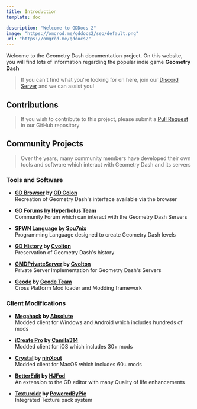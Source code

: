 ```yaml
---
title: Introduction
template: doc

description: "Welcome to GDDocs 2"
image: "https://omgrod.me/gddocs2/seo/default.png"
url: "https://omgrod.me/gddocs2"
---
```



Welcome to the Geometry Dash documentation project. On this website, you will find lots of information regarding the popular indie game **Geometry Dash**

> If you can't find what you're looking for on here, join our [Discord Server](https://discord.gg/gd-programming-646101505417674758) and we can assist you!

## Contributions

> If you wish to contribute to this project, please submit a [Pull Request](https://github.com/OmgRod/gddocs2) in our GitHub repository

## Community Projects

> Over the years, many community members have developed their own tools and software which interact with Geometry Dash and its servers

### Tools and Software

- **[GD Browser](https://gdbrowser.com/) by [GD Colon](https://github.com/GDColon)**  
Recreation of Geometry Dash's interface available via the browser

- **[GD Forums](https://gdforums.com/) by [Hyperbolus Team](https://github.com/hyperbolus)**  
Community Forum which can interact with the Geometry Dash Servers

- **[SPWN Language](https://github.com/Spu7Nix/SPWN-language) by [Spu7nix](https://github.com/Spu7Nix)**  
Programming Language designed to create Geometry Dash levels

- **[GD History](https://history.geometrydash.eu/) by [Cvolton](https://github.com/Cvolton)**  
Preservation of Geometry Dash's history

- **[GMDPrivateServer](https://github.com/Cvolton/GMDprivateServer) by [Cvolton](https://github.com/Cvolton)**  
Private Server Implementation for Geometry Dash's Servers

- **[Geode](https://geode-sdk.org/) by [Geode Team](https://github.com/geode-sdk)**  
Cross Platform Mod loader and Modding framework

### Client Modifications

- **[Megahack](https://absolllute.com/store/view_mega_hack_pro) by [Absolute](https://github.com/absoIute)**  
Modded client for Windows and Android which includes hundreds of mods

- **[iCreate Pro](https://geticreate.pro/) by [Camila314](https://github.com/camila314)**  
Modded client for iOS which includes 30+ mods

- **[Crystal](https://github.com/ninXout/Crystal-Client/tree/main) by [ninXout](https://github.com/ninXout)**  
Modded client for MacOS which includes 60+ mods

- **[BetterEdit](https://github.com/HJfod/BetterEdit) by [HJFod](https://github.com/HJfod/)**  
An extension to the GD editor with many Quality of life enhancements

- **[Textureldr](https://github.com/poweredbypie/textureldr) by [PoweredByPie](https://github.com/PoweredByPie/)**  
Integrated Texture pack system